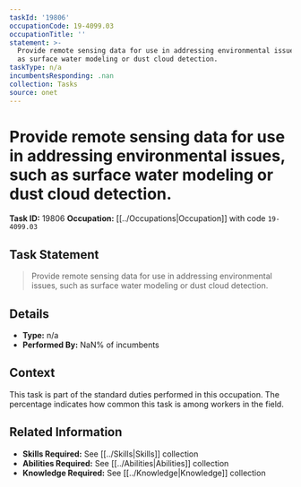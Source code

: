 ```yaml
---
taskId: '19806'
occupationCode: 19-4099.03
occupationTitle: ''
statement: >-
  Provide remote sensing data for use in addressing environmental issues, such
  as surface water modeling or dust cloud detection.
taskType: n/a
incumbentsResponding: .nan
collection: Tasks
source: onet
---
```

# Provide remote sensing data for use in addressing environmental issues, such as surface water modeling or dust cloud detection.

**Task ID:** 19806
**Occupation:** [[../Occupations|Occupation]] with code `19-4099.03`

## Task Statement

> Provide remote sensing data for use in addressing environmental issues, such as surface water modeling or dust cloud detection.

## Details

- **Type:** n/a
- **Performed By:** NaN% of incumbents

## Context

This task is part of the standard duties performed in this occupation. The percentage indicates how common this task is among workers in the field.

## Related Information

- **Skills Required:** See [[../Skills|Skills]] collection
- **Abilities Required:** See [[../Abilities|Abilities]] collection
- **Knowledge Required:** See [[../Knowledge|Knowledge]] collection
